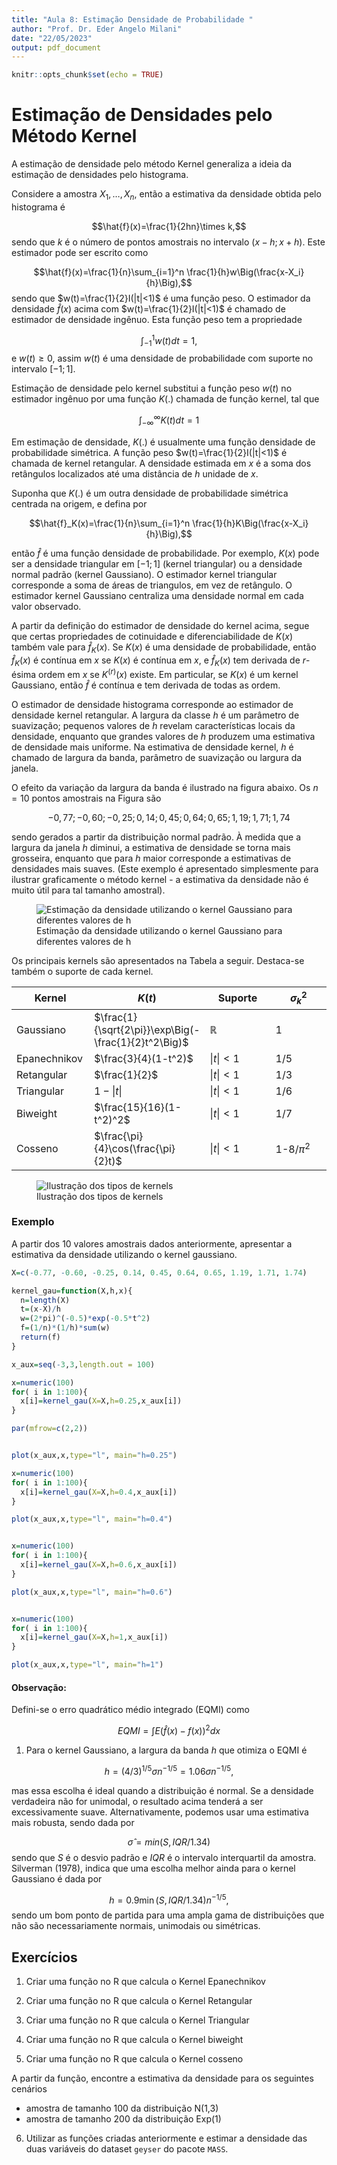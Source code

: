 ---
title: "Aula 8: Estimação Densidade de Probabilidade "
author: "Prof. Dr. Eder Angelo Milani"
date: "22/05/2023"
output: pdf_document
---

```{r setup, include=FALSE}
knitr::opts_chunk$set(echo = TRUE)
```

# Estimação de Densidades pelo Método Kernel


A estimação de densidade pelo método Kernel generaliza a ideia da estimação de densidades pelo histograma. 

Considere a amostra $X_1, \ldots, X_n$, então a estimativa da densidade obtida pelo histograma é 

$$\hat{f}(x)=\frac{1}{2hn}\times k,$$
sendo que $k$ é o número de pontos amostrais no intervalo $(x-h; x+h)$. Este estimador pode ser escrito como 

$$\hat{f}(x)=\frac{1}{n}\sum_{i=1}^n \frac{1}{h}w\Big(\frac{x-X_i}{h}\Big),$$
sendo que $w(t)=\frac{1}{2}I(|t|<1)$ é uma função peso. O estimador da densidade $\hat{f}(x)$ acima com $w(t)=\frac{1}{2}I(|t|<1)$ é chamado de estimador de densidade ingênuo. Esta função peso tem a propriedade 

$$\int_{-1}^{1} w(t)dt=1,$$
e $w(t)\geq 0$, assim $w(t)$ é uma densidade de probabilidade com suporte no intervalo $[-1;1]$.


Estimação de densidade pelo kernel substitui a função peso $w(t)$ no estimador ingênuo por uma função $K(.)$ chamada de função kernel, tal que 

$$\int_{-\infty}^{\infty} K(t) dt=1$$

Em estimação de densidade, $K(.)$ é usualmente uma função densidade de probabilidade simétrica. A função peso $w(t)=\frac{1}{2}I(|t|<1)$ é chamada de kernel retangular. A densidade estimada em $x$ é a soma dos retângulos localizados até uma distância de $h$ unidade de $x$.  


Suponha que $K(.)$ é um outra densidade de probabilidade simétrica centrada na origem, e defina por

$$\hat{f}_K(x)=\frac{1}{n}\sum_{i=1}^n \frac{1}{h}K\Big(\frac{x-X_i}{h}\Big),$$


então $\hat{f}$ é uma função densidade de probabilidade. Por exemplo, $K(x)$ pode ser a densidade triangular em $[-1;1]$ (kernel triangular) ou a densidade normal padrão (kernel Gaussiano). O estimador kernel triangular corresponde a soma de áreas de triangulos, em vez de retângulo. O estimador kernel Gaussiano centraliza uma densidade normal em cada valor observado. 



A partir da definição do estimador de densidade do kernel acima, segue que certas propriedades de cotinuidade e diferenciabilidade de $K(x)$ também vale para $\hat{f}_K(x)$. Se $K(x)$ é uma densidade de probabilidade, então $\hat{f}_K(x)$ é contínua em $x$ se $K(x)$ é contínua em $x$, e $\hat{f}_K(x)$ tem derivada de $r$-ésima ordem em $x$ se $K^{(r)}(x)$ existe. Em particular, se $K(x)$ é um kernel Gaussiano, então $\hat{f}$ é contínua e tem derivada de todas as ordem. 



O estimador de densidade histograma corresponde ao estimador de densidade kernel retangular. A largura da classe $h$ é um parâmetro de suavização; pequenos valores de $h$ revelam características locais da densidade, enquanto que grandes valores de $h$ produzem uma estimativa de densidade mais uniforme. Na estimativa de densidade kernel, $h$ é chamado de largura da banda, parâmetro de suavização ou largura da janela.  


O efeito da variação da largura da banda é ilustrado na figura abaixo. Os $n=10$ pontos amostrais na Figura são 

$$-0,77; -0,60; -0,25; 0,14; 0,45; 0,64; 0,65; 1,19; 1,71; 1,74$$

sendo gerados a partir da distribuição normal padrão. À medida que a largura da janela $h$ diminui, a estimativa de densidade se torna mais grosseira, enquanto que para $h$ maior corresponde a estimativas de densidades mais suaves. (Este exemplo é apresentado simplesmente para ilustrar graficamente o método kernel - a estimativa da densidade não é muito útil para tal tamanho amostral).


![Estimação da densidade utilizando o kernel Gaussiano para diferentes valores de h](C:\Users\ederm\Desktop\figura_kernels_exemplo.JPG)


\newpage


Os principais kernels são apresentados na Tabela a seguir. Destaca-se também o suporte de cada kernel. 



Kernel       | $K(t)$                                               | Suporte      | $\sigma^2_k$
---          | ---                                                  | ---          |---  
Gaussiano    | $\frac{1}{\sqrt{2\pi}}\exp\Big(-\frac{1}{2}t^2\Big)$ | $\mathbb{R}$ | 1
Epanechnikov | $\frac{3}{4}(1-t^2)$                                 | $|t|<1$      |1/5
Retangular   | $\frac{1}{2}$                                        | $|t|<1$      |1/3
Triangular   | $1-|t|$                                              | $|t|<1$      |1/6
Biweight     | $\frac{15}{16}(1-t^2)^2$                             | $|t|<1$      |1/7
Cosseno      | $\frac{\pi}{4}\cos(\frac{\pi}{2}t)$                  | $|t|<1$ |1-8/$\pi^2$



![Ilustração dos tipos de kernels](C:\Users\ederm\Desktop\figura_kernel.JPG)


### Exemplo 


A partir dos 10 valores amostrais dados anteriormente, apresentar a estimativa da densidade utilizando o kernel gaussiano. 


```{r , fig.align='center'}

X=c(-0.77, -0.60, -0.25, 0.14, 0.45, 0.64, 0.65, 1.19, 1.71, 1.74)

kernel_gau=function(X,h,x){
  n=length(X)
  t=(x-X)/h
  w=(2*pi)^(-0.5)*exp(-0.5*t^2)  
  f=(1/n)*(1/h)*sum(w)
  return(f)
}

x_aux=seq(-3,3,length.out = 100)

x=numeric(100)
for( i in 1:100){
  x[i]=kernel_gau(X=X,h=0.25,x_aux[i])
}

par(mfrow=c(2,2))


plot(x_aux,x,type="l", main="h=0.25")

x=numeric(100)
for( i in 1:100){
  x[i]=kernel_gau(X=X,h=0.4,x_aux[i])
}

plot(x_aux,x,type="l", main="h=0.4")


x=numeric(100)
for( i in 1:100){
  x[i]=kernel_gau(X=X,h=0.6,x_aux[i])
}

plot(x_aux,x,type="l", main="h=0.6")


x=numeric(100)
for( i in 1:100){
  x[i]=kernel_gau(X=X,h=1,x_aux[i])
}

plot(x_aux,x,type="l", main="h=1")

```

#### Observação: 


Defini-se o erro quadrático médio integrado (EQMI) como 


$$EQMI=\int E{(\hat f(x)-f(x))^2}dx$$

1. Para o kernel Gaussiano, a largura da banda $h$ que otimiza o EQMI é 


$$h=(4/3)^{1/5}\sigma n ^{-1/5}=1.06\sigma n^{-1/5},$$

mas essa escolha é ideal quando a distribuição é normal. Se a densidade verdadeira não for unimodal, o resultado acima tenderá a ser excessivamente suave. Alternativamente, podemos usar uma estimativa mais robusta, sendo dada por 

$$\hat \sigma= min(S, IQR/1.34)$$
sendo que $S$ é o desvio padrão e $IQR$ é o intervalo interquartil da amostra. Silverman (1978), indica que uma escolha melhor ainda para o kernel Gaussiano é dada por  

$$h=0.9 \min(S, IQR/1.34) n^{-1/5},$$
sendo um bom ponto de partida para uma ampla gama de distribuições que não são necessariamente normais, unimodais ou simétricas. 


## Exercícios 

1. Criar uma função no R que calcula o Kernel Epanechnikov

2. Criar uma função no R que calcula o Kernel Retangular

3. Criar uma função no R que calcula o Kernel Triangular

4. Criar uma função no R que calcula o Kernel biweight

5. Criar uma função no R que calcula o Kernel cosseno


A partir da função, encontre a estimativa da densidade para os seguintes cenários

- amostra de tamanho 100 da distribuição N(1,3)
- amostra de tamanho 200 da distribuição Exp(1)


6. Utilizar as funções criadas anteriormente e estimar a densidade das duas variáveis do dataset `geyser` do pacote `MASS`.


